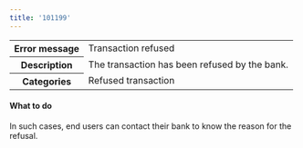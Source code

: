 ```yaml
---
title: '101199'  
---
```


<table>
    <tbody>
        <tr>
            <th class="header"><strong>Error message</strong></th>
            <td class="table-content">Transaction refused</td>
        </tr>
        <tr>
            <th class="header"><strong>Description</strong></th>
            <td class="table-content">The transaction has been refused by the bank.</td>
        </tr>
        <tr>
            <th class="header"><strong>Categories</strong></th>
            <td class="table-content">  
<div class="label">Refused transaction</div>
</td>
        </tr>
    </tbody>
</table>  

#### What to do  

In such cases, end users can contact their bank to know the reason for the refusal.